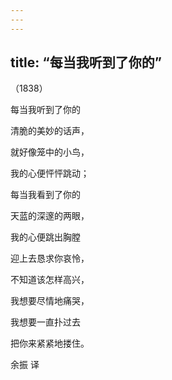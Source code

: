 ```yaml
---
---
---
```

title: “每当我听到了你的”
---




（1838）

每当我听到了你的

清脆的美妙的话声，

就好像笼中的小鸟，

我的心便怦怦跳动；





每当我看到了你的

天蓝的深邃的两眼，

我的心便跳出胸膛

迎上去恳求你哀怜，





不知道该怎样高兴，

我想要尽情地痛哭，

我想要一直扑过去

把你来紧紧地搂住。

余振 译